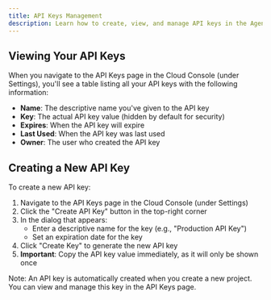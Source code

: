 ```yaml
---
title: API Keys Management
description: Learn how to create, view, and manage API keys in the Agentuity Cloud Console
---
```


## Viewing Your API Keys

When you navigate to the API Keys page in the Cloud Console (under Settings), you'll see a table listing all your API keys with the following information:

- **Name**: The descriptive name you've given to the API key
- **Key**: The actual API key value (hidden by default for security)
- **Expires**: When the API key will expire
- **Last Used**: When the API key was last used
- **Owner**: The user who created the API key

## Creating a New API Key

To create a new API key:

1. Navigate to the API Keys page in the Cloud Console (under Settings)
2. Click the "Create API Key" button in the top-right corner
3. In the dialog that appears:
   - Enter a descriptive name for the key (e.g., "Production API Key")
   - Set an expiration date for the key
4. Click "Create Key" to generate the new API key
5. **Important**: Copy the API key value immediately, as it will only be shown once

Note: An API key is automatically created when you create a new project. You can view and manage this key in the API Keys page.
